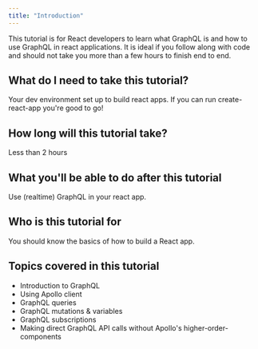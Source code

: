 ```yaml
---
title: "Introduction"
---
```


This tutorial is for React developers to learn what GraphQL is and how to use GraphQL in react applications.
It is ideal if you follow along with code and should not take you more than a few hours to finish end to end.

## What do I need to take this tutorial?
Your dev environment set up to build react apps. If you can run create-react-app you're good to go!

## How long will this tutorial take?
Less than 2 hours

## What you'll be able to do after this tutorial
Use (realtime) GraphQL in your react app.

## Who is this tutorial for
You should know the basics of how to build a React app.

## Topics covered in this tutorial
- Introduction to GraphQL
- Using Apollo client
- GraphQL queries
- GraphQL mutations & variables
- GraphQL subscriptions
- Making direct GraphQL API calls without Apollo's higher-order-components
